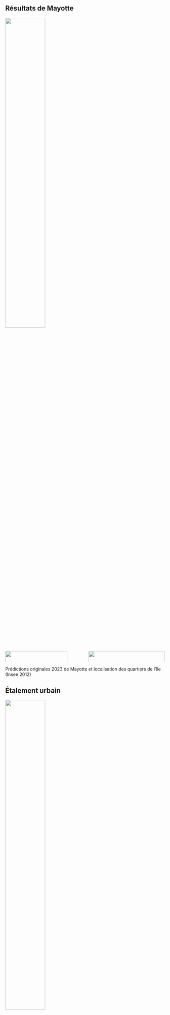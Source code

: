 ## Résultats de Mayotte

![](../img/pred_2023_mayotte.png){width=50% fig-align="center"}

##

:::: {.columns}

::: {.column #vcenter width="50%"}

![](../img/pred_2023_mayotte.png){width=90%}

:::

::: {.column #vcenter width="50%"}

![](../img/quartiersmayotte.png){width=100% #vcenter}

:::

::::

Prédictions originales 2023 de Mayotte et localisation des quartiers de l'île (Insee 2012)

## Étalement urbain

![](../img/pred_2020_creation_mayotte.png){width=50% fig-align="center"}

## Construction de logements

::: { layout-ncol=2}

![](../img/pleiade_2020_creation_2023.png){width=100%}

![](../img/pleiade_2023_creation_2023.png){width=100%}
:::

Prédictions 2023 sur fond d'image 2020 et sur fond d'image 2023

## Prédictions d'un centre-ville

::: {layout-ncol=2}

![](../img/pred2023initmap.png){#fig-pred2023initmap width=100%}

![](../img/pred2023init.png){#fig-pred2023init2 width=95%}

:::

Prédictions originales 2023 d'une zone de Mayotte

## Imperfections du modèle

:::: {.columns}

::: {.column #vcenter width="55%"}

* Frontières entre les images
* Délimitations imprécises
* Minuscules polygones
:::

::: {.column #vcenter width="45%"}

![](../img/pred2023init.png){#fig-pred2023init2 width=100%}

:::

::::

## Nettoyage des polygones

* Application d'un [**buffer**]{.orange} positif puis négatif
    + Propriétés de [**lissage**]{.blue2} (arrondis)
    + Clôture des petites brèches dans les bâtiments

![](../img/Buffer.jpg){width=100%}

* [**Fusion**]{.orange} des polygones qui s'interceptent pour effacer les frontières


## Petits polygones ?

Présence de petits polygones (de 1m² à 10m²) : qu'en faire ?

* [**Logement décent**]{.blue2} : 9m²
* [**Mayotte**]{.blue2} : 30% environ des logements n'ont pas accès à l'eau potable

On ne cherche pas que les [**logements décents**]{.orange} :

* Recherche d'[**exhaustivité**]{.blue2} pour soutenir les enquêteurs
* Objectifs d'[**estimation de population**]{.blue2} (nombre de bâtiments ou surface ?)

## Petits polygones ?

* [**Observations manuelles**]{.orange} : les petits polygones pointent souvent sur des bâtiments qui n'ont pas été repérés entièrement par l'algorithme. Ce n'est donc pas que du bruit.

[**Conclusion**]{.orange} : dans la mesure du possible, on conserve ces polygones.

## Résultat du nettoyage

![](../img/predavecbuffer.png){width=100% fig-align="center"}

## Evolution du bâti

Pour estimer l'évolution de la population, on se penche sur l'évolution de la surface construite.

Plusieurs approches considérées :

* Créations et suppressions "pures" : aucune intersection avec un bâtiment existant
* Soustraction du bâti de deux années distinctes

C'est la deuxième approche qui est privilégiée car les créations pures peuvent passer à côté de l'étalement d'un quartier.

## Soustraction du bâti

![](../img/schemasoustraction.png){width=100% fig-align="center"}

## Soustraction du bâti

![](../img/creationssuppressions.png){width=100% fig-align="center"}

## Nettoyage de la soustraction

$$
\text{Indice de Compacite} = (4 * \pi * \text{Aire}) / (\text{Perimetre} ^2)
$$

Seuiller les polygones selon cet indice permet de supprimer les plus longilignes.

## Résultat 

![](../img/creationssuppressionsfiltre.png){width=100% fig-align="center"}

On obtient donc la différence de bâti d'une année à l'autre.

<!-- bien parler des limites, comment interpreter les polygones issus du modèle ? -->
